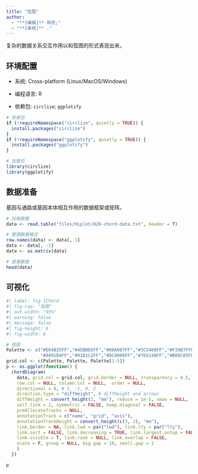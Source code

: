 ```yaml
---
title: "弦图"
author:
  - "**[编辑]** 郑虎;"
  - "**[审核]** ."
---
```


复杂的数据关系交互作用以和弦图的形式表现出来。

## 环境配置

-   系统: Cross-platform (Linux/MacOS/Windows)

-   编程语言: R

-   依赖包: `circlize`; `ggplotify`

```r
# 安装包
if (!requireNamespace("circlize", quietly = TRUE)) {
  install.packages("circlize")
}
if (!requireNamespace("ggplotify", quietly = TRUE)) {
  install.packages("ggplotify")
}

# 加载包
library(circlize)
library(ggplotify)
```

## 数据准备

基因与通路或基因本体相互作用的数据框架或矩阵。

```r
# 加载数据
data <- read.table("files/Hiplot/020-chord-data.txt", header = T)

# 整理数据格式
row.names(data) <- data[, 1]
data <- data[, -1]
data <- as.matrix(data)

# 查看数据
head(data)
```

## 可视化

```r
#| label: fig-1Chord
#| fig-cap: "弦图"
#| out.width: "95%"
#| warning: false
#| message: false
#| fig-height: 6
#| fig-width: 6

# 弦图
Palette <- c("#E64B35FF","#4DBBD5FF","#00A087FF","#3C5488FF","#F39B7FFF",
             "#8491B4FF","#91D1C2FF","#DC0000FF","#7E6148FF","#B09C85FF")
grid.col <- c(Palette, Palette, Palette[1:5])
p <- as.ggplot(function() {
  chordDiagram(
    data, grid.col = grid.col, grid.border = NULL, transparency = 0.5,
    row.col = NULL, column.col = NULL,  order = NULL,
    directional = 0, # 1, -1, 0, 2
    direction.type = "diffHeight", # diffHeight and arrows
    diffHeight = convert_height(2, "mm"), reduce = 1e-5, xmax = NULL, 
    self.link = 2, symmetric = FALSE, keep.diagonal = FALSE, 
    preAllocateTracks = NULL,
    annotationTrack = c("name", "grid", "axis"),
    annotationTrackHeight = convert_height(c(3, 3), "mm"),
    link.border = NA, link.lwd = par("lwd"), link.lty = par("lty"), 
    link.sort = FALSE, link.decreasing = TRUE, link.largest.ontop = FALSE,
    link.visible = T, link.rank = NULL, link.overlap = FALSE,
    scale = F, group = NULL, big.gap = 10, small.gap = 1
    )
  })

p
```




